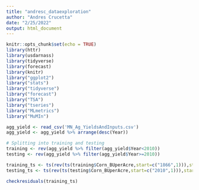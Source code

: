 ```yaml
---
title: "andresc_dataexploration"
author: "Andres Crucetta"
date: "2/25/2022"
output: html_document
---
```


```r
knitr::opts_chunk$set(echo = TRUE)
library(httr)
library(usdarnass)
library(tidyverse)
library(forecast)
library(knitr)
library("ggplot2")
library("stats")
library("tidyverse")
library("forecast")
library("TSA")
library("tseries")
library("MLmetrics")
library("MuMIn")
```

```r
agg_yield <- read_csv('MN_Ag_YieldsAndInputs.csv')
agg_yield <- agg_yield %>% arrange(desc(Year))

# Splitting into training and testing
training <- rev(agg_yield %>% filter(agg_yield$Year<2010))
testing <- rev(agg_yield %>% filter(agg_yield$Year>=2010))

training_ts <- ts(rev(ts(training$Corn_BUperAcre,start=c("1866",1))),start=c('1866',1))
testing_ts <- ts(rev(ts(testing$Corn_BUperAcre,start=c("2010",1))),start=c('2010',1))
```

```r
checkresiduals(training_ts)
```

